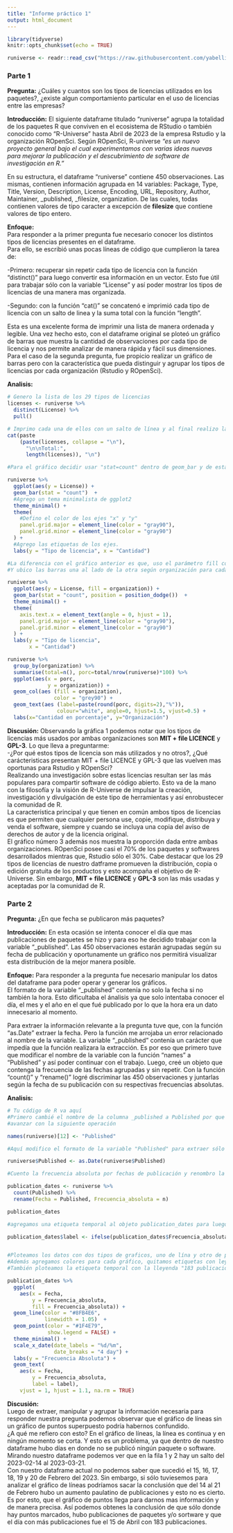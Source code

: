 ```yaml
---
title: "Informe práctico 1"
output: html_document
---
```


```r
library(tidyverse)
knitr::opts_chunk$set(echo = TRUE)

runiverse <- readr::read_csv("https://raw.githubusercontent.com/yabellini/visualizacion_grado_unab/main/datos/runiverse.csv")

```

### **Parte 1**

**Pregunta:** ¿Cuáles y cuantos son los tipos de licencias utilizados en los paquetes?, 
¿existe algun comportamiento particular en el uso de licencias entre las empresas? 


**Introducción:**
El siguiente dataframe titulado "runiverse" agrupa la totalidad de los paquetes R que conviven en el ecosistema de RStudio o también conocido como "R-Universe" hasta Abril de 2023 de la empresa Rstudio y la organización ROpenSci. Según ROpenSci, R-universe *"es un nuevo proyecto general bajo el cual experimentamos con varias ideas nuevas para mejorar la publicación y el descubrimiento de software de investigación en R."*<br>

  En su estructura, el dataframe "runiverse" contiene 450 observaciones. Las mismas, contienen información agrupada en 14 variables: Package, Type, Title, Version, Description, License, Encoding, URL, Repository, Author, Maintainer, _published, _filesize, organization. De las cuales, todas contienen valores de tipo caracter a excepción de **filesize** que contiene valores de tipo entero.

**Enfoque:**  
Para responder a la primer pregunta fue necesario conocer los distintos tipos de licencias presentes en el dataframe.  
Para ello, se escribió unas pocas líneas de código que cumplieron la tarea de:

-Primero: recuperar sin repetir cada tipo de licencia con la función "distinct()" para luego convertir esa información en un vector. Esto fue útil para trabajar sólo con la variable "License" y así poder mostrar los tipos de licencias de una manera mas organizada.

-Segundo: con la función "cat()" se concatenó e imprimió cada tipo de licencia con un salto de linea y la suma total con la función "length".  

Esta es una excelente forma de imprimir una lista de manera ordenada y legible.
Una vez hecho esto, con el dataframe original se ploteó un gráfico de barras que muestra la cantidad de observaciones por cada tipo de licencia y nos permite analizar de manera rápida y fácil sus dimensiones.
Para el caso de la segunda pregunta, fue propicio realizar un gráfico de barras pero con la característica que pueda distinguir y agrupar los tipos de licencias por cada organización (Rstudio y ROpenSci).


**Analisis:**

```r
# Genero la lista de los 29 tipos de licencias
licenses <- runiverse %>% 
  distinct(License) %>% 
  pull()

# Imprimo cada una de ellos con un salto de línea y al final realizo la suma total
cat(paste
    (paste(licenses, collapse = "\n"), 
      "\n\nTotal:", 
      length(licenses)), "\n")
```


```r
#Para el gráfico decidir usar "stat=count" dentro de geom_bar y de esta formar poder calcular las frecuencias absolutas de cada tipo de licencia

runiverse %>% 
  ggplot(aes(y = License)) +
  geom_bar(stat = "count")  +
  #Agrego un tema minimalista de ggplot2
  theme_minimal() +
  theme(
    #Defino el color de los ejes "x" y "y"
    panel.grid.major = element_line(color = "gray90"),
    panel.grid.minor = element_line(color = "gray90")
  ) +
  #Agrego las etiquetas de los ejes.
  labs(y = "Tipo de licencia", x = "Cantidad")
```

```r
#La diferencia con el gráfico anterior es que, uso el parámetro fill con el argumento "organization".
#Y ubico las barras una al lado de la otra según organización para cada tipo de licencia.

runiverse %>% 
  ggplot(aes(y = License, fill = organization)) +
  geom_bar(stat = "count", position = position_dodge())  +
  theme_minimal() +
  theme(
    axis.text.x = element_text(angle = 0, hjust = 1),
    panel.grid.major = element_line(color = "gray90"),
    panel.grid.minor = element_line(color = "gray90")
  ) +
  labs(y = "Tipo de licencia", 
       x = "Cantidad")
```


```r
runiverse %>%
  group_by(organization) %>%
  summarise(total=n(), porc=total/nrow(runiverse)*100) %>% 
  ggplot(aes(x = porc, 
             y = organization)) +
  geom_col(aes (fill = organization),
               color = "grey90") +
  geom_text(aes (label=paste(round(porc, digits=2),"%")), 
                colour="white", angle=0, hjust=1.5, vjust=0.5) +
  labs(x="Cantidad en porcentaje", y="Organización")  
```


**Discusión:**
Observando la gráfica 1 podemos notar que los tipos de licencias más usados por ambas organizaciones son **MIT + file LICENCE** y **GPL-3**. Lo que lleva a preguntarme:  
-¿Por qué estos tipos de licencia son más utilizados y no otros?, ¿Qué carácteristicas presentan MIT + file LICENCE y GPL-3 que las vuelven mas oportunas para Rstudio y ROpenSci?  
Realizando una investigación sobre estas licencias resultan ser las más populares para compartir software de código abierto. Esto va de la mano con la filosofía y la visión de R-Universe de impulsar la creación, investigación y divulgación de este tipo de herramientas y así enrobustecer la comunidad de R.  
La característica principal y que tienen en común ambos tipos de licencias es que permiten que cualquier persona use, copie, modifique, distribuya y venda el software, siempre y cuando se incluya una copia del aviso de derechos de autor y de la licencia original.  
El gráfico número 3 además nos muestra la proporción dada entre ambas organizaciones. ROpenSci posee casi el 70% de los paquetes y softwares desarrollados mientras que, Rstudio sólo el 30%. 
Cabe destacar que los 29 tipos de licencias de nuestro datframe promueven la distribución, copia o edición gratuita de los productos y esto acompaña el objetivo de R-Universe. Sin embargo, **MIT + file LICENCE** y **GPL-3** son las más usadas y aceptadas por la comunidad de R.



### **Parte 2**

**Pregunta:** ¿En que fecha se publicaron más paquetes?

**Introducción:**
En esta ocasión se intenta conocer el día que mas publicaciones de paquetes se hizo y para eso he decidido trabajar con la variable "_published". Las 450 observaciones estarán agrupadas según su fecha de publicación y oportunamente un gráfico nos permitirá visualizar esta distribución de la mejor manera posible.


**Enfoque:**
Para responder a la pregunta fue necesario manipular los datos del dataframe para poder operar y generar los gráficos.  
El formato de la variable "_published" contenía no solo la fecha si no también la hora. Esto dificultaba el ánalisis ya que solo intentaba conocer el día, el mes y el año en el que fué publicado por lo que la hora era un dato innecesario al momento.  

Para extraer la información relevante a la pregunta tuve que, con la función "as.Date" extraer la fecha. Pero la función me arrojaba un error relacionado al nombre de la variable. La variable "_published" contenía un carácter que impedía que la función realizara la extracción. Es por eso que primero tuve que modificar el nombre de la variable con la función "names" a "Published" y así poder continuar con el trabajo.
Luego, creé un objeto que contenga la frecuencia de las fechas agrupadas y sin repetir. Con la función "count()" y "rename()" logré discriminar las 450 observaciones y juntarlas según la fecha de su publicación con su respectivas frecuencias absolutas.

**Analisis:**

```r
# Tu código de R va aquí
#Primero cambié el nombre de la columna _published a Published por que el carácter "_" no me permitía 
#avanzar con la siguiente operación

names(runiverse)[12] <- "Published"
```

```r
#Aquí modifico el formato de la variable "Published" para extraer sólo la fecha y descartar la hora.

runiverse$Published <- as.Date(runiverse$Published)
```

```r
#Cuento la frecuencia absoluta por fechas de publicación y renombro la columnas.

publication_dates <- runiverse %>% 
  count(Published) %>% 
  rename(Fecha = Published, Frecuencia_absoluta = n)

publication_dates
```

```r
#agregamos una etiqueta temporal al objeto publication_dates para luego poder plotearla

publication_dates$label <- ifelse(publication_dates$Frecuencia_absoluta == 183, "183 publicaciones de paquetes", NA)


#Ploteamos los datos con dos tipos de graficos, uno de lína y otro de puntos para reconocer con exactitud los valores.
#Además agregamos colores para cada gráfico, quitamos etiquetas con leyendas, estlizamos el formato de las fechas en el eje x y establecemos cada cuando días habrá una marca.
#También ploteamos la etiqueta temporal con la lleyenda "183 publicaciones de paquetes" que previamente habia cargado al objeto.

publication_dates %>% 
  ggplot(
    aes(x = Fecha, 
        y = Frecuencia_absoluta, 
        fill = Frecuencia_absoluta)) +
  geom_line(color = "#8FB4E6", 
            linewidth = 1.05)  +
  geom_point(color = "#1F4E79", 
             show.legend = FALSE) +
  theme_minimal() +
  scale_x_date(date_labels = "%d/%m", 
               date_breaks = "4 day") +
  labs(y = "Frecuencia Absoluta") +
  geom_text(
    aes(x = Fecha, 
        y = Frecuencia_absoluta, 
        label = label), 
    vjust = 1, hjust = 1.1, na.rm = TRUE)
```


**Discusión:**  
Luego de extraer, manipular y agrupar la información necesaria para responder nuestra pregunta podemos observar que el gráfico de líneas sin un gráfico de puntos superpuesto podría habernos confundido.  
¿A qué me refiero con esto? En el gráfico de líneas, la línea es continua y en ningún momento se corta. Y esto es un problema, ya que dentro de nuestro dataframe hubo días en donde no se publicó ningún paquete o software. Mirando nuestro dataframe podemos ver que en la fila 1  y 2 hay un salto del 2023-02-14 al 2023-03-21.  
Con nuestro dataframe actual no podemos saber que sucedió el 15, 16, 17, 18, 19 y 20 de Febrero del 2023. Sin embargo, si sólo tuviesemos para analizar el gráfico de líneas podríamos sacar la conclusión que del 14 al 21 de Febrero hubo un aumento paulatino de publicaciones y esto no es cierto.  
Es por esto, que el gráfico de puntos llega para darnos mas información y de manera precisa. Así podemos obtenes la conclusión de que sólo donde hay puntos marcados, hubo publicaciones de paquetes y/o sortware y que el día con más publicaciones fue el 15 de Abril con 183 publicaciones.
